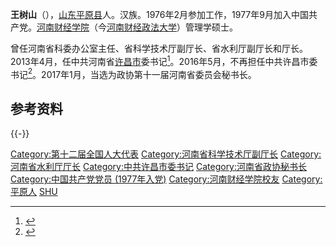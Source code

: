 '''王树山'''（{{bd|1957年|8月}}），[[山东|山东]][[平原县|平原县]]人。汉族。1976年2月参加工作，1977年9月加入中国共产党。[[河南财经学院|河南财经学院]]（今[[河南财经政法大学|河南财经政法大学]]）管理学硕士。

曾任河南省科委办公室主任、省科学技术厅副厅长、省水利厅副厅长和厅长。2013年4月，任中共河南省[[许昌市|许昌市]]委书记<ref >{{cite web |url=http://district.ce.cn/newarea/sddy/201304/15/t20130415_24292390.shtml |language= |title=王树山任许昌市委书记 李亚不再担任 |publisher=中国经济网 |date=2013年4月15日 |accessdate= |archive-date=2014年5月20日 |archive-url=https://web.archive.org/web/20140520220653/http://district.ce.cn/newarea/sddy/201304/15/t20130415_24292390.shtml |dead-url=no }}</ref>。2016年5月，不再担任中共许昌市委书记<ref>{{cite news|accessdate=2016-05-16|url=http://www.thepaper.cn/newsDetail_forward_1468747|title=河南许昌市领导调整：武国定任市委书记，胡五岳任市委副书记|publisher=澎湃新闻|archive-date=2016-06-10|archive-url=https://web.archive.org/web/20160610125903/http://www.thepaper.cn/newsDetail_forward_1468747|dead-url=no}}</ref>。2017年1月，当选为政协第十一届河南省委员会秘书长。

== 参考资料 ==
{{reflist}}

{{-}}
{{start box}}
{{s-ppo|cpc}}
{{s-before|[[李亚|李亚]]}}
{{s-title|[[中国共产党许昌市委员会|中国共产党许昌市委员会]]书记|2013年4月—2016年5月}}
{{s-after|[[武国定|武国定]]}}
{{end box}}

{{DEFAULTSORT:W王}}
[[Category:第十二届全国人大代表|Category:第十二届全国人大代表]]
[[Category:河南省科学技术厅副厅长|Category:河南省科学技术厅副厅长]]
[[Category:河南省水利厅厅长|Category:河南省水利厅厅长]]
[[Category:中共许昌市委书记|Category:中共许昌市委书记]]
[[Category:河南省政协秘书长|Category:河南省政协秘书长]]
[[Category:中国共产党党员_(1977年入党)|Category:中国共产党党员 (1977年入党)]]
[[Category:河南财经学院校友|Category:河南财经学院校友]]
[[Category:平原人|Category:平原人]]
[[Category:王姓|SHU]]